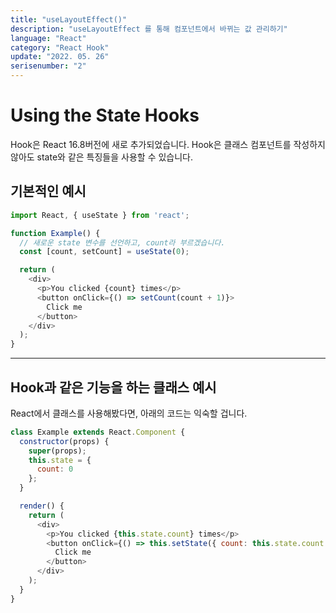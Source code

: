 ```yaml
---
title: "useLayoutEffect()"
description: "useLayoutEffect 를 통해 컴포넌트에서 바뀌는 값 관리하기"
language: "React"
category: "React Hook"
update: "2022. 05. 26"
serisenumber: "2"
---
```

# Using the State Hooks
Hook은 React 16.8버전에 새로 추가되었습니다. Hook은 클래스 컴포넌트를 작성하지 않아도 state와 같은 특징들을 사용할 수 있습니다.

## 기본적인 예시
~~~js {5}
import React, { useState } from 'react';

function Example() {
  // 새로운 state 변수를 선언하고, count라 부르겠습니다.
  const [count, setCount] = useState(0);

  return (
    <div>
      <p>You clicked {count} times</p>
      <button onClick={() => setCount(count + 1)}>
        Click me
      </button>
    </div>
  );
}
~~~
---

## Hook과 같은 기능을 하는 클래스 예시

React에서 클래스를 사용해봤다면, 아래의 코드는 익숙할 겁니다.

~~~js
class Example extends React.Component {
  constructor(props) {
    super(props);
    this.state = {
      count: 0
    };
  }

  render() {
    return (
      <div>
        <p>You clicked {this.state.count} times</p>
        <button onClick={() => this.setState({ count: this.state.count + 1 })}>
          Click me
        </button>
      </div>
    );
  }
}
~~~